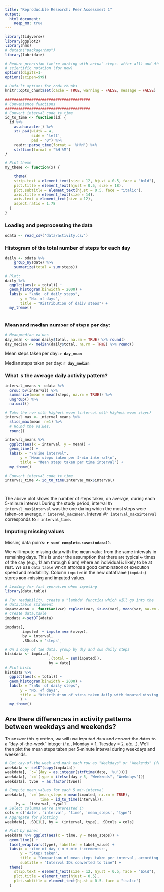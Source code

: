 ```yaml
---
title: "Reproducible Research: Peer Assessment 1"
output: 
  html_document:
    keep_md: true
---
```


```r
library(tidyverse)
library(ggplot2)
library(hms)
# detach("package:hms")
library(lubridate)

# Reduce precision (we're working with actual steps, after all) and disable
# scientific notation (for now)
options(digits=1)
options(scipen=999)

# Default options for code chunks
knitr::opts_chunk$set(cache = TRUE, warning = FALSE, message = FALSE)

#######################################
# Convenience functions
#######################################
# Convert interval code to time
id_to_time <- function(id) {
  id %>%
    as.character() %>%
    str_pad(width = 4,
            side = 'left',
            pad = "0") %>%
    readr::parse_time(format = '%H%M') %>%
    strftime(format = "%H:%M")
}

# Plot theme
my_theme <- function(x) {
  
    theme(
    strip.text = element_text(size = 12, hjust = 0.5, face = "bold"),
    plot.title = element_text(hjust = 0.5, size = 18),
    plot.subtitle = element_text(hjust = 0.5, face = "italic"),
    axis.title = element_text(size = 14),
    axis.text = element_text(size = 12),
    aspect.ratio = 1.78
  )
}

```

### Loading and preprocessing the data

```r

odata <- read_csv('data/activity.csv')

```

### Histogram of the total number of steps for each day

```r
daily <- odata %>%
    group_by(date) %>% 
    summarize(total = sum(steps))

# Plot:
daily %>%
  ggplot(aes(x = total)) +
  geom_histogram(binwidth = 2000) +
  labs(x = "\nNo. of daily steps",
       y = "No. of days",
       title = "Distribution of daily steps") + 
  my_theme()
    
```

### Mean and median number of steps per day:

```r
# Mean/median values
day_mean <- mean(daily$total, na.rm = TRUE) %>% round()
day_median <- median(daily$total, na.rm = TRUE) %>% round()

```


Mean steps taken per day: **`r day_mean`**

Median steps taken per day: **`r day_median`**


### What is the average daily activity pattern?

```r

interval_means <- odata %>%
  group_by(interval) %>%
  summarize(mean = mean(steps, na.rm = TRUE)) %>%
  ungroup() %>%
  na.omit()

# Take the row with highest mean (interval with highest mean steps)
interval_max <- interval_means %>%
  slice_max(mean, n=1) %>%
  # Round the values.
  round()

interval_means %>%
  ggplot(aes(x = interval, y = mean)) +
  geom_line() +
  labs(x = "\nTime interval",
       y = "Mean steps taken per 5-min interval\n",
       title = "Mean steps taken per time interval") + 
  my_theme()

# Convert interval code to time
interval_time <- id_to_time(interval_max$interval)




```

The above plot shows the number of steps taken, on average, during each 5-minute interval. During the study period, interval #`r interval_max$interval` was the one during which the most steps were taken--on average, `r interval_max$mean`. Interval #`r interval_max$interval` corresponds to `r interval_time`.


### Imputing missing values

Missing data points: **`r sum(!complete.cases(odata))`**.

We will impute missing data with the mean value from the same intervals in remaining days. This is under the assumption that there are typical<- times of the day (e.g., 12 am through 6 am) where an individual is likely to be at rest. We use `data.table` which affords a good combination of execution speed and readability. Column `imputed` in the new dataframe (`impdata`) stores non-missing and imputed values.

```r
# Loading for fast operation when imputing
library(data.table)

# For readability, create a "lambda" function which will go into the
# data.table statement
impute.mean <- function(var) replace(var, is.na(var), mean(var, na.rm = TRUE))
# Create data.table
impdata <-setDT(odata)

impdata[,
        imputed := impute.mean(steps),
        by = interval,
        .SDcols = 'steps']

# On a copy of the data, group by day and sum daily steps
histdata <- impdata[,
                    .(total = sum(imputed)),
                    by = date]
# Plot histo
histdata %>%
  ggplot(aes(x = total)) +
  geom_histogram(binwidth = 2000) +
  labs(x = "\nNo. of daily steps",
       y = "No. of days",
       title = "Distribution of steps taken daily with imputed missing data"
       ) +
  my_theme()

```


## Are there differences in activity patterns between weekdays and weekends?

To answer this question, we will use imputed data and convert the dates to a "day-of-the-week" integer (_i.e._, Monday = 1, Tuesday = 2, _etc…_). We'll then plot the mean steps taken per 5-minute interval during weekdays and weekends.

```r

# Get day-of-the-week and mark each row as "Weekdays" or "Weekends" (factor)
weekdata <- setDT(copy(impdata))
weekdata[, `:=`(day = as.integer(strftime(date, '%u')))]
weekdata[, `:=`(type = ifelse(day > 5, "Weekends", "Weekdays"))]
weekdata[, type := as.factor(type)]

# Compute mean values for each 5 min-interval
weekdata[, `:=`(mean_steps = mean(imputed, na.rm = TRUE),
                time = id_to_time(interval)),
     by = .(interval, type)]
# Select columns we're interested in
cols = c('date', 'interval', 'time', 'mean_steps', 'type')
# Aggregate for plotting
weekdata[, .SD[1L], by = .(interval, type), .SDcols = cols]

# Plot by panel
weekdata %>% ggplot(aes(x = time, y = mean_steps)) +
  geom_line() + 
  facet_wrap(vars(type), labeller = label_value) + 
  labs(x = "Time of day (in 5-min increments)",
       y = "Steps taken",
       title = "Comparison of mean steps taken per interval, according to week day",
       subtitle = "Interval IDs converted to time") + 
  theme(
    strip.text = element_text(size = 12, hjust = 0.5, face = "bold"),
    plot.title = element_text(hjust = 0.5),
    plot.subtitle = element_text(hjust = 0.5, face = "italic")
  )
```

